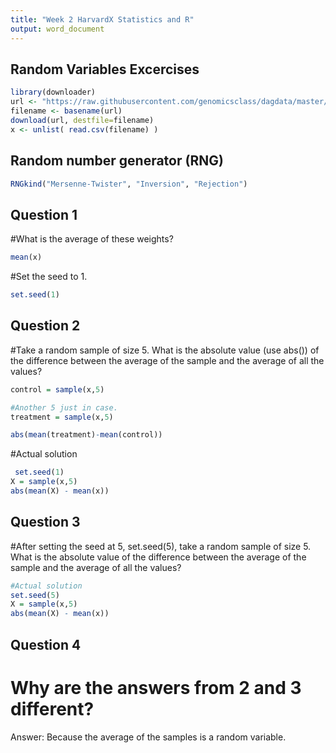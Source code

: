---
title: "Week 2 HarvardX Statistics and R"
output: word_document
---

## Random Variables Excercises 





```{r}
library(downloader) 
url <- "https://raw.githubusercontent.com/genomicsclass/dagdata/master/inst/extdata/femaleControlsPopulation.csv"
filename <- basename(url)
download(url, destfile=filename)
x <- unlist( read.csv(filename) )

```

## Random number generator (RNG)

```{r}
RNGkind("Mersenne-Twister", "Inversion", "Rejection")

```


## Question 1
#What is the average of these weights?

```{r}
mean(x)

```
#Set the seed to 1.

```{r}
set.seed(1)

```


## Question 2
#Take a random sample of size 5. What is the absolute value (use abs()) of the difference between the average of the sample and the average of all the values?

```{r}
control = sample(x,5)

#Another 5 just in case.
treatment = sample(x,5)

abs(mean(treatment)-mean(control))

```

#Actual solution

```{r}
 set.seed(1)
X = sample(x,5)
abs(mean(X) - mean(x))

```

## Question 3
#After setting the seed at 5, set.seed(5), take a random sample of size 5. What is the absolute value of the difference between the average of the sample and the average of all the values?


```{r}
#Actual solution
set.seed(5)
X = sample(x,5)
abs(mean(X) - mean(x))
```
## Question 4
# Why are the answers from 2 and 3 different?

Answer: Because the average of the samples is a random variable. 











